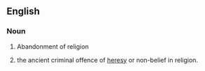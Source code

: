 ==English==

===Noun===
{{en-noun}}

# Abandonment of religion
# {{law}} the ancient criminal offence of [[heresy]] or non-belief in religion.

{{wikipedia}}